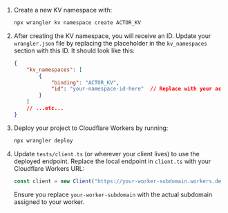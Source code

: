 1. Create a new KV namespace with:

	```sh
	npx wrangler kv namespace create ACTOR_KV
	```

2. After creating the KV namespace, you will receive an ID. Update your `wrangler.json` file by replacing the placeholder in the `kv_namespaces` section with this ID. It should look like this:

	```json
	{
		"kv_namespaces": [
			{
				"binding": "ACTOR_KV",
				"id": "your-namespace-id-here"  // Replace with your actual ID
			}
		]
		// ...etc...
	}
	```

3. Deploy your project to Cloudflare Workers by running:

	```sh
	npx wrangler deploy
	```

4. Update `tests/client.ts` (or wherever your client lives) to use the deployed endpoint. Replace the local endpoint in `client.ts` with your Cloudflare Workers URL:

	```typescript
	const client = new Client("https://your-worker-subdomain.workers.dev");
	```

	Ensure you replace `your-worker-subdomain` with the actual subdomain assigned to your worker.
